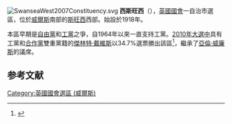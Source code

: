 [[File:SwanseaWest2007Constituency.svg|right]]
'''西斯旺西'''（{{lang-en|Swansea West}}），[[英國|英國]][[英國國會|國會]]一自治市選區，位於[[威爾斯|威爾斯]]南部的[[斯旺西|斯旺西]]西部。始設於1918年。

本區早期是[[英國自由黨|自由黨]]和[[工黨_(英國)|工黨]]之爭，自1964年以來一直支持工黨。[[2010年英國大選|2010年大選中]]具有工黨和[[合作黨_(英國)|合作黨]]雙重黨籍的[[傑林特·戴維斯|傑林特·戴維斯]]以34.7%選票勝出該區<ref name="">{{cite news
|publisher=[[英國廣播公司|英國廣播公司]]
|date=2010年5月7日
|title=Election  2010/Constituency/Swansea West
|url=http://news.bbc.co.uk/1/shared/election2010/results/constituency/w07.stm
|accessdate=2010年6月9日
|archive-date=2017年8月23日
|archive-url=https://web.archive.org/web/20170823085421/http://news.bbc.co.uk/1/shared/election2010/results/constituency/w07.stm
|dead-url=no
}}</ref>，繼承了[[亞倫·威廉斯|亞倫·威廉斯]]的議席。

==参考文献==
<div class="references-small">
<references></references>
</div>

{{DEFAULTSORT:Swansea West (UK Parliament constituency)}}
[[Category:英國國會選區_(威爾斯)|Category:英國國會選區 (威爾斯)]]